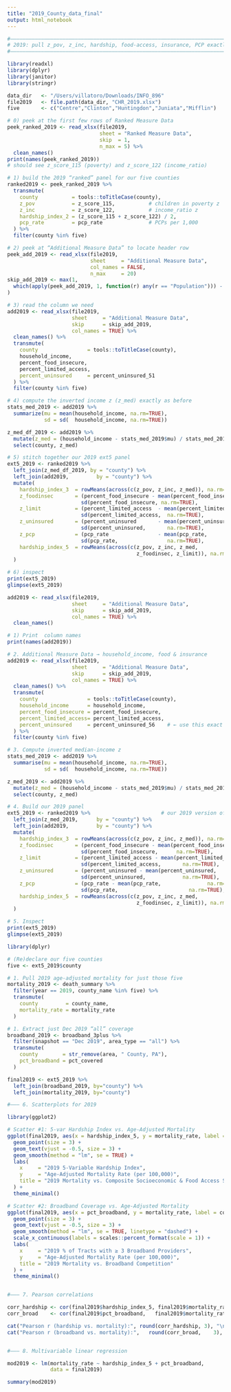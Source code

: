 ```yaml
---
title: "2019_County_data_final"
output: html_notebook
---
```


```r

#–––––––––––––––––––––––––––––––––––––––––––––––––––––––––––––––––––––––––––––––––––
# 2019: pull z_pov, z_inc, hardship, food‐access, insurance, PCP exactly as for 2018
#–––––––––––––––––––––––––––––––––––––––––––––––––––––––––––––––––––––––––––––––––––

library(readxl)
library(dplyr)
library(janitor)
library(stringr)

data_dir   <- "/Users/villatoro/Downloads/INFO_896"
file2019   <- file.path(data_dir, "CHR_2019.xlsx")
five       <- c("Centre","Clinton","Huntingdon","Juniata","Mifflin")

# 0) peek at the first few rows of Ranked Measure Data
peek_ranked_2019 <- read_xlsx(file2019,
                              sheet = "Ranked Measure Data",
                              skip  = 1,
                              n_max = 5) %>%
  clean_names()
print(names(peek_ranked_2019))
# should see z_score_115 (poverty) and z_score_122 (income_ratio)

# 1) build the 2019 “ranked” panel for our five counties
ranked2019 <- peek_ranked_2019 %>%
  transmute(
    county           = tools::toTitleCase(county),
    z_pov            = z_score_115,           # children in poverty z
    z_inc            = z_score_122,           # income_ratio z
    hardship_index_2 = (z_score_115 + z_score_122) / 2,
    pcp_rate         = pcp_rate               # PCPs per 1,000
  ) %>%
  filter(county %in% five)

# 2) peek at “Additional Measure Data” to locate header row
peek_add_2019 <- read_xlsx(file2019,
                           sheet     = "Additional Measure Data",
                           col_names = FALSE,
                           n_max     = 20)
skip_add_2019 <- max(1,
  which(apply(peek_add_2019, 1, function(r) any(r == "Population"))) - 1
)

# 3) read the column we need
add2019 <- read_xlsx(file2019, 
                     sheet     = "Additional Measure Data",
                     skip      = skip_add_2019,
                     col_names = TRUE) %>%
  clean_names() %>%
  transmute(
    county                = tools::toTitleCase(county),
    household_income,
    percent_food_insecure,
    percent_limited_access,
    percent_uninsured     = percent_uninsured_51
  ) %>%
  filter(county %in% five)

# 4) compute the inverted income z (z_med) exactly as before
stats_med_2019 <- add2019 %>%
  summarize(mu = mean(household_income, na.rm=TRUE),
            sd = sd(  household_income, na.rm=TRUE))

z_med_df_2019 <- add2019 %>%
  mutate(z_med = (household_income - stats_med_2019$mu) / stats_med_2019$sd) %>%
  select(county, z_med)

# 5) stitch together our 2019 ext5 panel
ext5_2019 <- ranked2019 %>%
  left_join(z_med_df_2019, by = "county") %>%
  left_join(add2019,         by = "county") %>%
  mutate(
    hardship_index_3  = rowMeans(across(c(z_pov, z_inc, z_med)), na.rm=TRUE),
    z_foodinsec       = (percent_food_insecure - mean(percent_food_insecure, na.rm=TRUE)) /
                        sd(percent_food_insecure, na.rm=TRUE),
    z_limit           = (percent_limited_access  - mean(percent_limited_access,  na.rm=TRUE)) /
                        sd(percent_limited_access,  na.rm=TRUE),
    z_uninsured       = (percent_uninsured       - mean(percent_uninsured,       na.rm=TRUE)) /
                        sd(percent_uninsured,       na.rm=TRUE),
    z_pcp             = (pcp_rate                - mean(pcp_rate,                na.rm=TRUE)) /
                        sd(pcp_rate,                na.rm=TRUE),
    hardship_index_5  = rowMeans(across(c(z_pov, z_inc, z_med,
                                          z_foodinsec, z_limit)), na.rm=TRUE)
  )

# 6) inspect
print(ext5_2019)
glimpse(ext5_2019)

```

```r
add2019 <- read_xlsx(file2019,
                     sheet     = "Additional Measure Data",
                     skip      = skip_add_2019,
                     col_names = TRUE) %>%
  clean_names()

# 1) Print  column names
print(names(add2019))

```

```r
# 2. Additional Measure Data → household_income, food & insurance
add2019 <- read_xlsx(file2019,
                     sheet     = "Additional Measure Data",
                     skip      = skip_add_2019,   
                     col_names = TRUE) %>%
  clean_names() %>%
  transmute(
    county                = tools::toTitleCase(county),
    household_income      = household_income,
    percent_food_insecure = percent_food_insecure,
    percent_limited_access= percent_limited_access,
    percent_uninsured     = percent_uninsured_56    # ← use this exact name
  ) %>%
  filter(county %in% five)

```


```r
# 3. Compute inverted median‑income z
stats_med_2019 <- add2019 %>%
  summarise(mu = mean(household_income, na.rm=TRUE),
            sd = sd(  household_income, na.rm=TRUE))

z_med_2019 <- add2019 %>%
  mutate(z_med = (household_income - stats_med_2019$mu) / stats_med_2019$sd) %>%
  select(county, z_med)

# 4. Build our 2019 panel
ext5_2019 <- ranked2019 %>%                       # our 2019 version of ranked2018
  left_join(z_med_2019,      by = "county") %>%
  left_join(add2019,         by = "county") %>%
  mutate(
    hardship_index_3  = rowMeans(across(c(z_pov, z_inc, z_med)), na.rm=TRUE),
    z_foodinsec       = (percent_food_insecure - mean(percent_food_insecure, na.rm=TRUE)) /
                        sd(percent_food_insecure,      na.rm=TRUE),
    z_limit           = (percent_limited_access - mean(percent_limited_access,   na.rm=TRUE)) /
                        sd(percent_limited_access,       na.rm=TRUE),
    z_uninsured       = (percent_uninsured - mean(percent_uninsured,   na.rm=TRUE)) /
                        sd(percent_uninsured,            na.rm=TRUE),
    z_pcp             = (pcp_rate - mean(pcp_rate,               na.rm=TRUE)) /
                        sd(pcp_rate,                       na.rm=TRUE),
    hardship_index_5  = rowMeans(across(c(z_pov, z_inc, z_med,
                                          z_foodinsec, z_limit)), na.rm=TRUE)
  )

# 5. Inspect
print(ext5_2019)
glimpse(ext5_2019)

```
```r
library(dplyr)

# (Re)declare our five counties
five <- ext5_2019$county

# 1. Pull 2019 age‑adjusted mortality for just those five
mortality_2019 <- death_summary %>%
  filter(year == 2019, county_name %in% five) %>%
  transmute(
    county         = county_name,
    mortality_rate = mortality_rate
  )

```

```r
# 1. Extract just Dec 2019 “all” coverage
broadband_2019 <- broadband_3plus %>%
  filter(snapshot == "Dec 2019", area_type == "all") %>%
  transmute(
    county        = str_remove(area, " County, PA"),
    pct_broadband = pct_covered
  )
```


```r
final2019 <- ext5_2019 %>%
  left_join(broadband_2019, by="county") %>%
  left_join(mortality_2019, by="county")

```



```r
#––– 6. Scatterplots for 2019

library(ggplot2)

# Scatter #1: 5‑var Hardship Index vs. Age‑Adjusted Mortality
ggplot(final2019, aes(x = hardship_index_5, y = mortality_rate, label = county)) +
  geom_point(size = 3) +
  geom_text(vjust = -0.5, size = 3) +
  geom_smooth(method = "lm", se = TRUE) +
  labs(
    x     = "2019 5‑Variable Hardship Index",
    y     = "Age‑Adjusted Mortality Rate (per 100,000)",
    title = "2019 Mortality vs. Composite Socioeconomic & Food Access Stress"
  ) +
  theme_minimal()

# Scatter #2: Broadband Coverage vs. Age‑Adjusted Mortality
ggplot(final2019, aes(x = pct_broadband, y = mortality_rate, label = county)) +
  geom_point(size = 3) +
  geom_text(vjust = -0.5, size = 3) +
  geom_smooth(method = "lm", se = TRUE, linetype = "dashed") +
  scale_x_continuous(labels = scales::percent_format(scale = 1)) +
  labs(
    x     = "2019 % of Tracts with ≥ 3 Broadband Providers",
    y     = "Age‑Adjusted Mortality Rate (per 100,000)",
    title = "2019 Mortality vs. Broadband Competition"
  ) +
  theme_minimal()


#––– 7. Pearson correlations

corr_hardship <- cor(final2019$hardship_index_5, final2019$mortality_rate)
corr_broad    <- cor(final2019$pct_broadband,   final2019$mortality_rate)

cat("Pearson r (hardship vs. mortality):", round(corr_hardship, 3), "\n")
cat("Pearson r (broadband vs. mortality):",   round(corr_broad,    3), "\n")


#––– 8. Multivariable linear regression

mod2019 <- lm(mortality_rate ~ hardship_index_5 + pct_broadband,
              data = final2019)

summary(mod2019)

```

